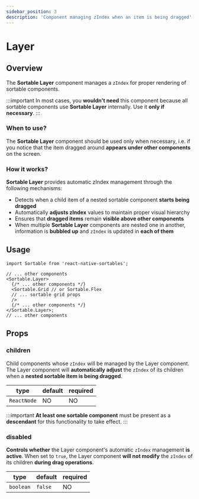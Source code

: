 ```yaml
---
sidebar_position: 3
description: 'Component managing zIndex when an item is being dragged'
---
```


# Layer

## Overview

The **Sortable Layer** component manages a `zIndex` for proper rendering of sortable components.

:::important
In most cases, you **wouldn't need** this component because all sortable components use **Sortable Layer** internally. Use it **only if necessary**.
:::

### When to use?

The **Sortable Layer** component should be used only when necessary, i.e. if you notice that the item dragged around **appears under other components** on the screen.

### How it works?

**Sortable Layer** provides automatic zIndex management through the following mechanisms:

- Detects when a child item of a nested sortable component **starts being dragged**
- Automatically **adjusts zIndex** values to maintain proper visual hierarchy
- Ensures that **dragged items** remain **visible above other components**
- When multiple **Sortable Layer** components are nested one in another, information is **bubbled up** and `zIndex` is updated in **each of them**

## Usage

```tsx
import Sortable from 'react-native-sortables';

// ... other components
<Sortable.Layer>
  {/* ... other components */}
  <Sortable.Grid // or Sortable.Flex
  // ... sortable grid props
  />
  {/* ... other components */}
</Sortable.Layer>;
// ... other components
```

## Props

### children

Child components whose `zIndex` will be managed by the Layer component. The Layer component will **automatically adjust** the `zIndex` of its children when a **nested sortable item is being dragged**.

| type        | default | required |
| ----------- | ------- | -------- |
| `ReactNode` | NO      | NO       |

:::important
**At least one sortable component** must be present as a **descendant** for this functionality to take effect.
:::

### disabled

**Controls whether** the Layer component's automatic `zIndex` management **is active**. When set to `true`, the Layer component **will not modify** the `zIndex` of its children **during drag operations**.

| type      | default | required |
| --------- | ------- | -------- |
| `boolean` | `false` | NO       |
